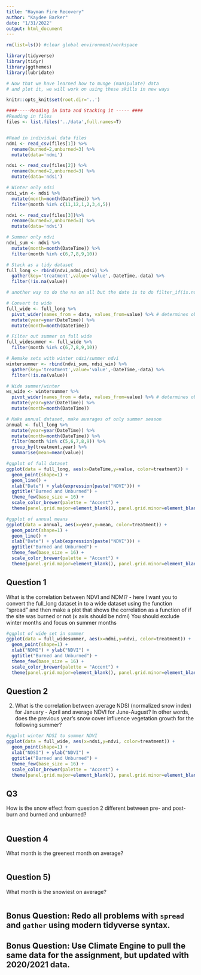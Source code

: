 ```yaml
---
title: "Hayman Fire Recovery"
author: "Kaydee Barker"
date: "1/31/2022"
output: html_document
---
```


```r

rm(list=ls()) #clear global environment/workspace

library(tidyverse)
library(tidyr)
library(ggthemes)
library(lubridate)

# Now that we have learned how to munge (manipulate) data
# and plot it, we will work on using these skills in new ways

knitr::opts_knit$set(root.dir='..')
```


```r
####-----Reading in Data and Stacking it ----- ####
#Reading in files
files <- list.files('../data',full.names=T)


#Read in individual data files
ndmi <- read_csv(files[1]) %>% 
  rename(burned=2,unburned=3) %>%
  mutate(data='ndmi')

ndsi <- read_csv(files[2]) %>% 
  rename(burned=2,unburned=3) %>%
  mutate(data='ndsi')

# Winter only ndsi
ndsi_win <- ndsi %>%
  mutate(month=month(DateTime)) %>%
  filter(month %in% c(11,12,1,2,3,4,5))

ndvi <- read_csv(files[3])%>% 
  rename(burned=2,unburned=3) %>%
  mutate(data='ndvi')

# Summer only ndvi
ndvi_sum <- ndvi %>%
  mutate(month=month(DateTime)) %>%
  filter(month %in% c(6,7,8,9,10))

# Stack as a tidy dataset
full_long <- rbind(ndvi,ndmi,ndsi) %>%
  gather(key='treatment',value='value',-DateTime,-data) %>%
  filter(!is.na(value))

# another way to do the na on all but the date is to do filter_if(is.numeric, all_vars(!is.na(.)))

# Convert to wide
full_wide <- full_long %>%
  pivot_wider(names_from = data, values_from=value) %>% # determines observation name and value columns
  mutate(year=year(DateTime)) %>%
  mutate(month=month(DateTime)) 

# Filter out summer on full wide
full_widesummer <- full_wide %>%
  filter(month %in% c(6,7,8,9,10)) 

# Remake sets with winter ndsi/summer ndvi
wintersummer <- rbind(ndvi_sum, ndsi_win) %>%
  gather(key='treatment',value='value',-DateTime,-data) %>%
  filter(!is.na(value))

# Wide summer/winter
ws_wide <- wintersummer %>%
  pivot_wider(names_from = data, values_from=value) %>% # determines observation name and value columns
  mutate(year=year(DateTime)) %>%
  mutate(month=month(DateTime)) 

# Make annual dataset, make averages of only summer season
annual <- full_long %>%
  mutate(year=year(DateTime)) %>%
  mutate(month=month(DateTime)) %>%
  filter(month %in% c(5,6,7,8,9)) %>%
  group_by(treatment,year) %>%
  summarise(mean=mean(value))

```

```r

#ggplot of full dataset
ggplot(data = full_long, aes(x=DateTime,y=value, color=treatment)) + 
  geom_point(shape=1) + 
  geom_line() +
  xlab("Date") + ylab(expression(paste("NDVI"))) +
  ggtitle("Burned and Unburned") +
  theme_few(base_size = 16) +
  scale_color_brewer(palette = "Accent") +
  theme(panel.grid.major=element_blank(), panel.grid.minor=element_blank(), legend.position="bottom")

#ggplot of annual means
ggplot(data = annual, aes(x=year,y=mean, color=treatment)) + 
  geom_point(shape=1) + 
  geom_line() +
  xlab("Date") + ylab(expression(paste("NDVI"))) +
  ggtitle("Burned and Unburned") +
  theme_few(base_size = 16) +
  scale_color_brewer(palette = "Accent") +
  theme(panel.grid.major=element_blank(), panel.grid.minor=element_blank(), legend.position="bottom")

```


## Question 1

What is the correlation between NDVI and NDMI? - here I want you to
convert the full_long dataset in to a wide dataset using the 
function "spread" and then make a plot that shows the correlation as a
function of if the site was burned or not (x axis should be ndmi)
You should exclude winter months and focus on summer months

```r

#ggplot of wide set in summer
ggplot(data = full_widesummer, aes(x=ndmi,y=ndvi, color=treatment)) + 
  geom_point(shape=1) + 
  xlab("NDMI") + ylab("NDVI") +
  ggtitle("Burned and Unburned") +
  theme_few(base_size = 16) +
  scale_color_brewer(palette = "Accent") +
  theme(panel.grid.major=element_blank(), panel.grid.minor=element_blank(), legend.position="bottom")

```

## Question 2 

2) What is the correlation between average NDSI (normalized
 snow index) for January - April and average NDVI for June-August?
In other words, does the previous year's snow cover influence vegetation
 growth for the following summer?

```r

#ggplot winter NDSI to summer NDVI
ggplot(data = full_wide, aes(x=ndsi,y=ndvi, color=treatment)) + 
  geom_point(shape=1) + 
  xlab("NDSI") + ylab("NDVI") +
  ggtitle("Burned and Unburned") +
  theme_few(base_size = 16) +
  scale_color_brewer(palette = "Accent") +
  theme(panel.grid.major=element_blank(), panel.grid.minor=element_blank(), legend.position="bottom")

```

## Q3

How is the snow effect from question 2 different between pre- and post-burn
and burned and unburned? 

```r



```

## Question 4

What month is the greenest month on average? 

```r



```


## Question 5) 

What month is the snowiest on average?

```r



```

## Bonus Question: Redo all problems with `spread` and `gather` using modern tidyverse syntax. 


## Bonus Question: Use Climate Engine to pull the same data for the assignment, but updated with 2020/2021 data.




